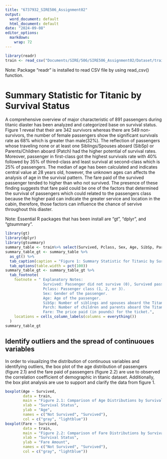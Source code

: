 ```yaml
---
title: "6737932_SIRE506_Assignment02"
output:
  word_document: default
  html_document: default
date: "2024-09-08"
editor_options:
  markdown:
    wrap: 72
---
```


```r
library(readr)
train <- read_csv("Documents/SIRE/506/SIRE506_Assignment02/Dataset/train.csv")
```

Note: Package "readr" is installed to read CSV file by using read_csv()
function.

# Summary Statistic for Titanic by Survival Status

A comprehensive overview of major characteristic of 891
passengers during titanic diaster has been analyzed and categorized base
on survival status. Figure 1 reveal that their are 342 survivors whereas there are 549 non-survivors, the
number of female passengers show the significant survivals rate as 68% which is greater than male(32%).
The reflection of passengers whose traveling none or at least one
Siblings/Spouses aboard (SibSp) or Parents/Children aboard (Patch) had
the higher potential of survival rates. Moreover, passenger in
first-class got the highest survivals rate with 40% followed by 35% of
thired-class and least survival at second-class which is 25% of
passengers. The median of age has been calculated and indicates central
value at 28 years old, however, the unknown ages can affects the
analysis of age in the survival pattern. The fare paid of the survived
passenger tended to higher than who not survived. The presence of these
finding suggests that fare paid could be one of the factors that
determined the survival of passengers which could related to the passengers class
because the higher paid can indicate the greater service and location in the cabin, therefore, those factors can influence the chance of servive throughout this diaster.

Note: Essential R packages that has been install are "gt", "dplyr", and
"gtsummary".

```r
library(gt)
library(dplyr)
library(gtsummary)
summary_table <- train%>% select(Survived, Pclass, Sex, Age, SibSp, Parch, Fare) %>% tbl_summary(by = Survived)
summary_table_gt <- summary_table %>%
  as_gt() %>%
  tab_caption(caption = "Figure 1: Summary Statistic for Titanic by Survival Status") %>%
  tab_options(table.width = pct(100))
summary_table_gt <- summary_table_gt %>%
  tab_footnote(
    footnote = " Explanatory Notes:
                 Survived: Passenger did not survive (0), Survived passenger (1). 
                 Pclass: Passenger class (1, 2, or 3).
                 Sex: Gender of the passenger. 
                 Age: Age of the passenger.
                 SibSp: Number of siblings and spouses aboard the Titanic.
                 Parch: Number of children and parents aboard the Titanic.
                 Fare: The price paid (in pounds) for the ticket.",
    locations = cells_column_labels(columns = everything())
  )
summary_table_gt

```


## Identify outliers and the spread of continuoues variables

In order to visuailzing the distribution of continuous variables and
identifying outliers, the box plot of the age distribution of passengers
(figure 2.1) and the fare paid of passengers (figure 2.2) are use to
observed the correlation coefficient of demographic in titanic dataset.
Additionally, the box plot analysis are use to support and clarify the
data from figure 1.

```r
boxplot(Age ~ Survived, 
        data = train, 
        main = "Figure 2.1: Comparison of Age Distributions by Survival",
        xlab = "Survival Status",
        ylab = "Age",
        names = c("Not Survived", "Survived"),
        col = c("gray", "lightblue"))
boxplot(Fare ~ Survived, 
        data = train, 
        main = "Figure 2.2: Comparison of Fare Distributions by Survival",
        xlab = "Survival Status",
        ylab = "Fare Amount",
        names = c("Not Survived", "Survived"),
        col = c("gray", "lightblue"))
```

